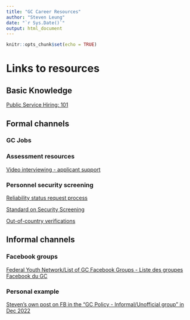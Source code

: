 ```yaml
---
title: "GC Career Resources"
author: "Steven Leung"
date: "`r Sys.Date()`"
output: html_document
---
```


```r
knitr::opts_chunk$set(echo = TRUE)
```

# Links to resources

## Basic Knowledge

[Public Service Hiring: 101](https://wiki.gccollab.ca/images/f/f9/Public_Service_Hiring_101.pdf)

## Formal channels

### GC Jobs


### Assessment resources

[Video interviewing - applicant support](https://vidcruiter.com/video-interviewing/applicant-support/)

### Personnel security screening

[Reliability status request process](https://www.tpsgc-pwgsc.gc.ca/esc-src/personnel/pdcf-rsrp-eng.html#s1)

[Standard on Security Screening](https://www.tbs-sct.canada.ca/pol/doc-eng.aspx?id=28115)

[Out-of-country verifications](https://www.tpsgc-pwgsc.gc.ca/esc-src/personnel/vhp-ocv-eng.html)

## Informal channels

### Facebook groups

[Federal Youth Network/List of GC Facebook Groups - Liste des groupes Facebook du GC](https://wiki.gccollab.ca/Federal_Youth_Network/List_of_GC_Facebook_Groups_-_Liste_des_groupes_Facebook_du_GC)

### Personal example

[Steven's own post on FB in the "GC Policy - Informal/Unofficial group" in Dec 2022](https://www.facebook.com/groups/568251393590657/user/593330204)